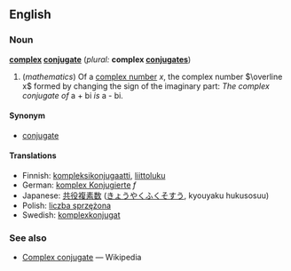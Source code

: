 ==English==
===Noun===
'''[[complex]] [[conjugate]]''' (''plural:'' '''complex [[conjugates]]''')

#(''mathematics'') Of a [[complex number]] ''x'', the complex number <math>\overline x</math> formed by changing the sign of the imaginary part: ''The complex conjugate of'' a + bi ''is'' a - bi.  

====Synonym====
*[[conjugate]]

====Translations====
*Finnish: [[kompleksikonjugaatti]], [[liittoluku]]
*German: [[komplex Konjugierte]] ''f''
*Japanese: [[共役複素数]] ([[きょうやく]][[ふくそすう]], kyouyaku hukusosuu)
*Polish: [[liczba sprzężona]]
*Swedish: [[komplexkonjugat]]

===See also===
*[[w:Complex conjugate|Complex conjugate]] — Wikipedia